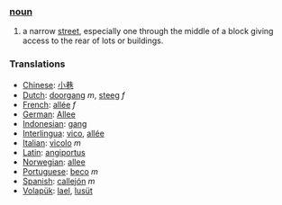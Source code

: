 ===[[noun]]===
#a narrow [[street]], especially one through the middle of a block giving access to the rear of lots or buildings.

=== Translations ===
*[[Chinese]]: [[小巷]]
*[[Dutch]]: [[doorgang]] ''m'', [[steeg]] ''f''
*[[French]]: [[allée]] ''f''
*[[German]]: [[Allee]]
*[[Indonesian]]: [[gang]]
*[[Interlingua]]: [[vico]], [[allée]]
*[[Italian]]: [[vicolo]] ''m''
*[[Latin]]: [[angiportus]]
*[[Norwegian]]: [[allee]]
*[[Portuguese]]: [[beco]] ''m''
*[[Spanish]]: [[callejón]] ''m''
*[[Volapük]]: [[lael]], [[lusüt]]